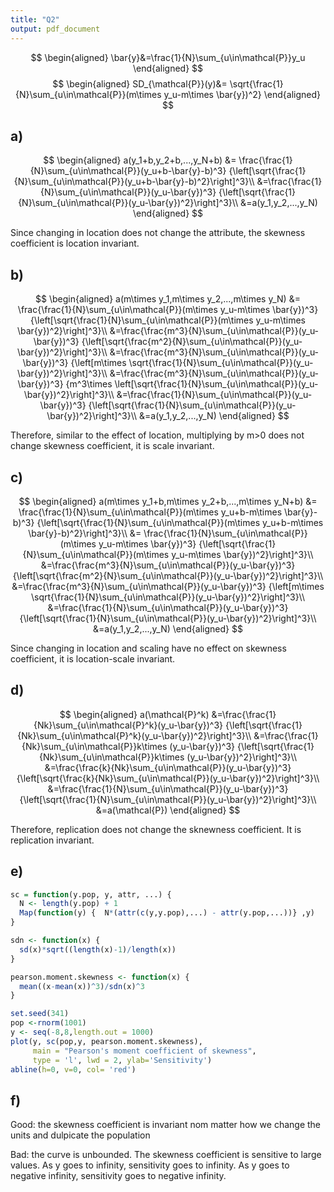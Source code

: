 ```yaml
---
title: "Q2"
output: pdf_document
---
```



$$
\begin{aligned}
\bar{y}&=\frac{1}{N}\sum_{u\in\mathcal{P}}y_u
\end{aligned}
$$
$$
\begin{aligned}
SD_{\mathcal{P}}(y)&= \sqrt{\frac{1}{N}\sum_{u\in\mathcal{P}}(m\times y_u-m\times \bar{y})^2}
\end{aligned}
$$

## a)

$$
\begin{aligned}
a(y_1+b,y_2+b,...,y_N+b) 
&= \frac{\frac{1}{N}\sum_{u\in\mathcal{P}}(y_u+b-\bar{y}-b)^3}
{\left[\sqrt{\frac{1}{N}\sum_{u\in\mathcal{P}}(y_u+b-\bar{y}-b)^2}\right]^3}\\
&=\frac{\frac{1}{N}\sum_{u\in\mathcal{P}}(y_u-\bar{y})^3}
{\left[\sqrt{\frac{1}{N}\sum_{u\in\mathcal{P}}(y_u-\bar{y})^2}\right]^3}\\
&=a(y_1,y_2,...,y_N)
\end{aligned}
$$

Since changing in location does not change the attribute, the skewness coefficient is location invariant.


## b)

$$
\begin{aligned}
a(m\times y_1,m\times y_2,...,m\times y_N) 
&= \frac{\frac{1}{N}\sum_{u\in\mathcal{P}}(m\times y_u-m\times \bar{y})^3}
{\left[\sqrt{\frac{1}{N}\sum_{u\in\mathcal{P}}(m\times y_u-m\times \bar{y})^2}\right]^3}\\
&=\frac{\frac{m^3}{N}\sum_{u\in\mathcal{P}}(y_u-\bar{y})^3}
{\left[\sqrt{\frac{m^2}{N}\sum_{u\in\mathcal{P}}(y_u-\bar{y})^2}\right]^3}\\
&=\frac{\frac{m^3}{N}\sum_{u\in\mathcal{P}}(y_u-\bar{y})^3}
{\left[m\times \sqrt{\frac{1}{N}\sum_{u\in\mathcal{P}}(y_u-\bar{y})^2}\right]^3}\\
&=\frac{\frac{m^3}{N}\sum_{u\in\mathcal{P}}(y_u-\bar{y})^3}
{m^3\times \left[\sqrt{\frac{1}{N}\sum_{u\in\mathcal{P}}(y_u-\bar{y})^2}\right]^3}\\
&=\frac{\frac{1}{N}\sum_{u\in\mathcal{P}}(y_u-\bar{y})^3}
{\left[\sqrt{\frac{1}{N}\sum_{u\in\mathcal{P}}(y_u-\bar{y})^2}\right]^3}\\
&=a(y_1,y_2,...,y_N)
\end{aligned}
$$

Therefore, similar to the effect of location, multiplying by m>0 does not change skewness coefficient,
it is scale invariant.


## c)

$$
\begin{aligned}
a(m\times y_1+b,m\times y_2+b,...,m\times y_N+b) 
&= \frac{\frac{1}{N}\sum_{u\in\mathcal{P}}(m\times y_u+b-m\times \bar{y}-b)^3}
{\left[\sqrt{\frac{1}{N}\sum_{u\in\mathcal{P}}(m\times y_u+b-m\times \bar{y}-b)^2}\right]^3}\\
&= \frac{\frac{1}{N}\sum_{u\in\mathcal{P}}(m\times y_u-m\times \bar{y})^3}
{\left[\sqrt{\frac{1}{N}\sum_{u\in\mathcal{P}}(m\times y_u-m\times \bar{y})^2}\right]^3}\\
&=\frac{\frac{m^3}{N}\sum_{u\in\mathcal{P}}(y_u-\bar{y})^3}
{\left[\sqrt{\frac{m^2}{N}\sum_{u\in\mathcal{P}}(y_u-\bar{y})^2}\right]^3}\\
&=\frac{\frac{m^3}{N}\sum_{u\in\mathcal{P}}(y_u-\bar{y})^3}
{\left[m\times \sqrt{\frac{1}{N}\sum_{u\in\mathcal{P}}(y_u-\bar{y})^2}\right]^3}\\
&=\frac{\frac{1}{N}\sum_{u\in\mathcal{P}}(y_u-\bar{y})^3}
{\left[\sqrt{\frac{1}{N}\sum_{u\in\mathcal{P}}(y_u-\bar{y})^2}\right]^3}\\
&=a(y_1,y_2,...,y_N)
\end{aligned}
$$

Since changing in location and scaling have no effect on skewness coefficient, it is location-scale invariant.


## d)

$$
\begin{aligned}
a(\mathcal{P}^k)
&=\frac{\frac{1}{Nk}\sum_{u\in\mathcal{P}^k}(y_u-\bar{y})^3}
{\left[\sqrt{\frac{1}{Nk}\sum_{u\in\mathcal{P}^k}(y_u-\bar{y})^2}\right]^3}\\
&=\frac{\frac{1}{Nk}\sum_{u\in\mathcal{P}}k\times (y_u-\bar{y})^3}
{\left[\sqrt{\frac{1}{Nk}\sum_{u\in\mathcal{P}}k\times (y_u-\bar{y})^2}\right]^3}\\
&=\frac{\frac{k}{Nk}\sum_{u\in\mathcal{P}}(y_u-\bar{y})^3}
{\left[\sqrt{\frac{k}{Nk}\sum_{u\in\mathcal{P}}(y_u-\bar{y})^2}\right]^3}\\
&=\frac{\frac{1}{N}\sum_{u\in\mathcal{P}}(y_u-\bar{y})^3}
{\left[\sqrt{\frac{1}{N}\sum_{u\in\mathcal{P}}(y_u-\bar{y})^2}\right]^3}\\
&=a(\mathcal{P})
\end{aligned}
$$

Therefore, replication does not change the sknewness coefficient. It is replication invariant.


## e)

```r
sc = function(y.pop, y, attr, ...) {
  N <- length(y.pop) + 1
  Map(function(y) {  N*(attr(c(y,y.pop),...) - attr(y.pop,...))} ,y)
}

sdn <- function(x) {
  sd(x)*sqrt((length(x)-1)/length(x))
}

pearson.moment.skewness <- function(x) {
  mean((x-mean(x))^3)/sdn(x)^3
}

set.seed(341)
pop <-rnorm(1001)
y <- seq(-8,8,length.out = 1000)
plot(y, sc(pop,y, pearson.moment.skewness), 
     main = "Pearson's moment coefficient of skewness", 
     type = 'l', lwd = 2, ylab='Sensitivity')
abline(h=0, v=0, col= 'red')
```


## f)

Good: the skewness coefficient is invariant nom matter how we change the units and dulpicate the population

Bad: the curve is unbounded. The skewness coefficient is sensitive to large values. As y goes to infinity,
sensitivity goes to infinity. As y goes to negative infinity, sensitivity goes to negative infinity.

